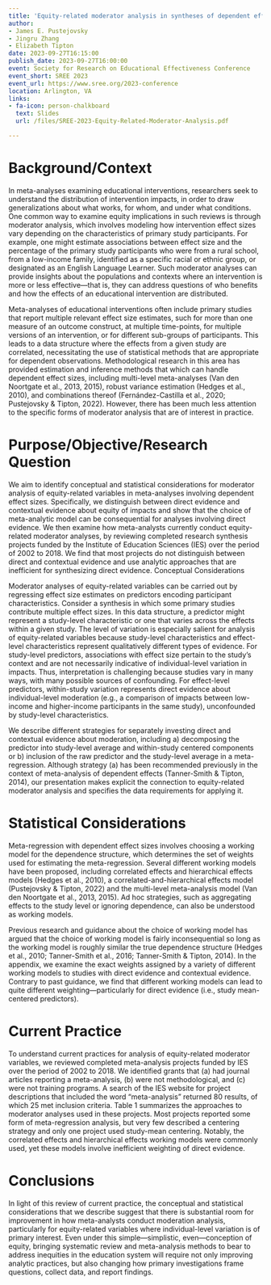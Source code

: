 ```yaml
---
title: 'Equity-related moderator analysis in syntheses of dependent effect sizes: Conceptual and statistical considerations'
author:
- James E. Pustejovsky
- Jingru Zhang
- Elizabeth Tipton
date: 2023-09-27T16:15:00
publish_date: 2023-09-27T16:00:00
event: Society for Research on Educational Effectiveness Conference
event_short: SREE 2023
event_url: https://www.sree.org/2023-conference
location: Arlington, VA
links:
- fa-icon: person-chalkboard
  text: Slides
  url: /files/SREE-2023-Equity-Related-Moderator-Analysis.pdf

---
```



# Background/Context

In meta-analyses examining educational interventions, researchers seek to understand the distribution of intervention impacts, in order to draw generalizations about what works, for whom, and under what conditions. One common way to examine equity implications in such reviews is through moderator analysis, which involves modeling how intervention effect sizes vary depending on the characteristics of primary study participants. For example, one might estimate associations between effect size and the percentage of the primary study participants who were from a rural school, from a low-income family, identified as a specific racial or ethnic group, or designated as an English Language Learner. Such moderator analyses can provide insights about the populations and contexts where an intervention is more or less effective—that is, they can address questions of who benefits and how the effects of an educational intervention are distributed. 

Meta-analyses of educational interventions often include primary studies that report multiple relevant effect size estimates, such for more than one measure of an outcome construct, at multiple time-points, for multiple versions of an intervention, or for different sub-groups of participants. This leads to a data structure where the effects from a given study are correlated, necessitating the use of statistical methods that are appropriate for dependent observations. Methodological research in this area has provided estimation and inference methods that which can handle dependent effect sizes, including multi-level meta-analyses (Van den Noortgate et al., 2013, 2015), robust variance estimation (Hedges et al., 2010), and combinations thereof (Fernández-Castilla et al., 2020; Pustejovsky & Tipton, 2022). However, there has been much less attention to the specific forms of moderator analysis that are of interest in practice. 

# Purpose/Objective/Research Question

We aim to identify conceptual and statistical considerations for moderator analysis of equity-related variables in meta-analyses involving dependent effect sizes. Specifically, we distinguish between direct evidence and contextual evidence about equity of impacts and show that the choice of meta-analytic model can be consequential for analyses involving direct evidence. We then examine how meta-analysts currently conduct equity-related moderator analyses, by reviewing completed research synthesis projects funded by the Institute of Education Sciences (IES) over the period of 2002 to 2018. We find that most projects do not distinguish between direct and contextual evidence and use analytic approaches that are inefficient for synthesizing direct evidence.
Conceptual Considerations

Moderator analyses of equity-related variables can be carried out by regressing effect size estimates on predictors encoding participant characteristics. Consider a synthesis in which some primary studies contribute multiple effect sizes. In this data structure, a predictor might represent a study-level characteristic or one that varies across the effects within a given study. The level of variation is especially salient for analysis of equity-related variables because study-level characteristics and effect-level characteristics represent qualitatively different types of evidence. For study-level predictors, associations with effect size pertain to the study’s context and are not necessarily indicative of individual-level variation in impacts. Thus, interpretation is challenging because studies vary in many ways, with many possible sources of confounding. For effect-level predictors, within-study variation represents direct evidence about individual-level moderation (e.g., a comparison of impacts between low-income and higher-income participants in the same study), unconfounded by study-level characteristics.

We describe different strategies for separately investing direct and contextual evidence about moderation, including a) decomposing the predictor into study-level average and within-study centered components or b) inclusion of the raw predictor and the study-level average in a meta-regression. Although strategy (a) has been recommended previously in the context of meta-analysis of dependent effects (Tanner-Smith & Tipton, 2014), our presentation makes explicit the connection to equity-related moderator analysis and specifies the data requirements for applying it. 

# Statistical Considerations

Meta-regression with dependent effect sizes involves choosing a working model for the dependence structure, which determines the set of weights used for estimating the meta-regression. Several different working models have been proposed, including correlated effects and hierarchical effects models (Hedges et al., 2010), a correlated-and-hierarchical effects model (Pustejovsky & Tipton, 2022) and the multi-level meta-analysis model (Van den Noortgate et al., 2013, 2015). Ad hoc strategies, such as aggregating effects to the study level or ignoring dependence, can also be understood as working models. 

Previous research and guidance about the choice of working model has argued that the choice of working model is fairly inconsequential so long as the working model is roughly similar the true dependence structure (Hedges et al., 2010; Tanner-Smith et al., 2016; Tanner-Smith & Tipton, 2014). In the appendix, we examine the exact weights assigned by a variety of different working models to studies with direct evidence and contextual evidence. Contrary to past guidance, we find that different working models can lead to quite different weighting—particularly for direct evidence (i.e., study mean-centered predictors).

# Current Practice

To understand current practices for analysis of equity-related moderator variables, we reviewed completed meta-analysis projects funded by IES over the period of 2002 to 2018. We identified grants that (a) had journal articles reporting a meta-analysis, (b) were not methodological, and (c) were not training programs. A search of the IES website for project descriptions that included the word “meta-analysis” returned 80 results, of which 25 met inclusion criteria. Table 1 summarizes the approaches to moderator analyses used in these projects. Most projects reported some form of meta-regression analysis, but very few described a centering strategy and only one project used study-mean centering. Notably, the correlated effects and hierarchical effects working models were commonly used, yet these models involve inefficient weighting of direct evidence.  

# Conclusions

In light of this review of current practice, the conceptual and statistical considerations that we describe suggest that there is substantial room for improvement in how meta-analysts conduct moderation analysis, particularly for equity-related variables where individual-level variation is of primary interest. Even under this simple—simplistic, even—conception of equity, bringing systematic review and meta-analysis methods to bear to address inequities in the education system will require not only improving analytic practices, but also changing how primary investigations frame questions, collect data, and report findings.

